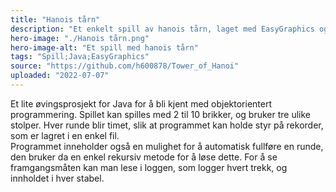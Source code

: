 ```yaml
---
title: "Hanois tårn"
description: "Et enkelt spill av hanois tårn, laget med EasyGraphics og Java i første semester"
hero-image: "./Hanois tårn.png"
hero-image-alt: "Et spill med hanois tårn"
tags: "Spill;Java;EasyGraphics"
source: "https://github.com/h600878/Tower_of_Hanoi"
uploaded: "2022-07-07"
---
```


Et lite øvingsprosjekt for Java for å bli kjent med objektorientert programmering. Spillet kan spilles med 2 til 10 brikker,
og bruker tre ulike stolper. Hver runde blir timet, slik at programmet kan holde styr på rekorder, som er lagret i en enkel fil.
<br/>
Programmet inneholder også en mulighet for å automatisk fullføre en runde, den bruker da en enkel rekursiv metode for å løse dette.
For å se framgangsmåten kan man lese i loggen, som logger hvert trekk, og innholdet i hver stabel.
